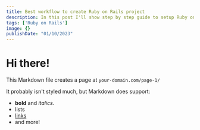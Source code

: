 ```yaml
---
title: Best workflow to create Ruby on Rails project
description: In this post I'll show step by step guide to setup Ruby on Rails Project. otice that after executing init_options the content is still the same even if inside there is a statement that would instantiate a new hash. Or take a look at the following code. Let's dig in to find out how Ruby works when talking about passing objects.
tags: ['Ruby on Rails']
image: {}
publishDate: "01/10/2023"
---
```


# Hi there!

This Markdown file creates a page at `your-domain.com/page-1/`

It probably isn't styled much, but Markdown does support:

- **bold** and _italics._
- lists
- [links](https://astro.build)
- and more!
